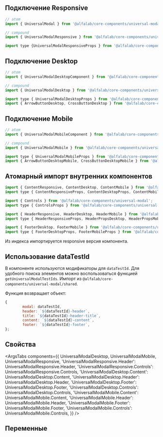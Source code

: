 
## Подключение Responsive

```jsx
// atom
import { UniversalModal } from '@alfalab/core-components/universal-modal';

// compound
import { UniversalModalResponsive } from '@alfalab/core-components/universal-modal';

import type {UniversalModalResponsiveProps } from '@alfalab/core-components/universal-modal';
```

## Подключение Desktop

```jsx
// atom
import { UniversalModalDesktopComponent } from '@alfalab/core-components/universal-modal';

// compound
import { UniversalModalDesktop } from '@alfalab/core-components/universal-modal';

import type { UniversalModalDesktopProps } from '@alfalab/core-components/universal-modal';
import { ArrowButtonDesktop, CrossButtonDesktop } from '@alfalab/core-components/universal-modal';
```

## Подключение Mobile

```jsx
// atom
import { UniversalModalMobileComponent } from '@alfalab/core-components/universal-modal';

// compound
import { UniversalModalMobile } from '@alfalab/core-components/universal-modal';

import type { UniversalModalMobileProps } from '@alfalab/core-components/universal-modal';
import { ArrowButtonDesktopMobile, CrossButtonDesktopMobile } from '@alfalab/core-components/universal-modal';
```

## Атомарный импорт внутренних компонентов

```jsx
import { ContentResponsive, ContentDesktop, ContentMobile } from '@alfalab/core-components/universal-modal';
import type { ContentResponsiveProps, ContentDesktopProps, ContentMobileProps } from '@alfalab/core-components/universal-modal';

import { Controls } from '@alfalab/core-components/universal-modal';
import type { ControlsProps } from '@alfalab/core-components/universal-modal';

import { HeaderResponsive, HeaderDesktop, HeaderMobile } from '@alfalab/core-components/universal-modal';
import type { HeaderResponsiveProps, HeaderPropsDesktop, HeaderPropsMobile } from '@alfalab/core-components/universal-modal';

import { FooterDesktop, FooterMobile } from '@alfalab/core-components/universal-modal';
import type { FooterDesktopProps, FooterMobileProps } from '@alfalab/core-components/universal-modal';
```

Из индекса импортируется responsive версия компонента.

## Использование dataTestId

В компоненте используются модификаторы для `dataTestId`.
Для удобного поиска элементов можно воспользоваться функцией `getUniversalModalTestIds`.
Импорт из `@alfalab/core-components/universal-modal/shared`.

Функция возвращает объект:

```jsx
{
        modal: dataTestId,
        header: `${dataTestId}-header`,
        title: `${dataTestId}-header-title`,
        content: `${dataTestId}-content`,
        footer: `${dataTestId}-footer`,
};
```

## Свойства

<ArgsTabs
    components={{
        UniversalModalDesktop,
        UniversalModalMobile,
        UniversalModalResponsive,
        'UniversalModalResponsive.Header': UniversalModalResponsive.Header,
        'UniversalModalResponsive.Controls': UniversalModalResponsive.Controls,
        'UniversalModalDesktop.Content': UniversalModalDesktop.Content,
        'UniversalModalDesktop.Header': UniversalModalDesktop.Header,
        'UniversalModalDesktop.Footer': UniversalModalDesktop.Footer,
        'UniversalModalDesktop.Controls': UniversalModalDesktop.Controls,
        'UniversalModalMobile.Content': UniversalModalMobile.Content,
        'UniversalModalMobile.Header': UniversalModalMobile.Header,
        'UniversalModalMobile.Footer': UniversalModalMobile.Footer,
        'UniversalModalMobile.Controls': UniversalModalMobile.Controls,
    }}
/>

## Переменные

<CssVars css={vars} />
